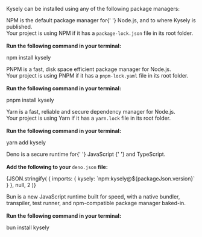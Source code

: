 
Kysely can be installed using any of the following package managers:

<Tabs queryString="package-manager">
  <TabItem value="npm" label="NPM" default>
    <p>
      <Link to="https://npmjs.com">NPM</Link> is the default package manager for{' '}
      <Link to="https://nodejs.org">Node.js</Link>, and to where Kysely is
      published.
      <br />
      Your project is using NPM if it has a <code>package-lock.json</code> file
      in its root folder.
      <br />
      <br />
      <strong>Run the following command in your terminal:</strong>
    </p>
    <CodeBlock language="bash" title="terminal">
      npm install kysely
    </CodeBlock>
  </TabItem>
  <TabItem value="pnpm" label="PNPM">
    <p>
      <Link to="https://pnpm.io">PNPM</Link> is a fast, disk space efficient
      package manager for <Link to="https://nodejs.org">Node.js</Link>.
      <br />
      Your project is using PNPM if it has a <code>pnpm-lock.yaml</code> file in
      its root folder.
      <br />
      <br />
      <strong>Run the following command in your terminal:</strong>
    </p>
    <CodeBlock language="bash" title="terminal">
      pnpm install kysely
    </CodeBlock>
  </TabItem>
  <TabItem value="yarn" label="Yarn">
    <p>
      <Link to="https://yarnpkg.com">Yarn</Link> is a fast, reliable and secure
      dependency manager for <Link to="https://nodejs.org">Node.js</Link>.
      <br />
      Your project is using Yarn if it has a <code>yarn.lock</code> file in its
      root folder.
      <br />
      <br />
      <strong>Run the following command in your terminal:</strong>
    </p>
    <CodeBlock language="bash" title="terminal">
      yarn add kysely
    </CodeBlock>
  </TabItem>
  <TabItem value="deno" label="Deno">
    <p>
      <Link to="https://deno.com/runtime">Deno</Link> is a secure runtime for{' '}
      <Link to="https://developer.mozilla.org/en-US/docs/Web/JavaScript">
        JavaScript
      </Link>{' '}
      and <Link to="https://www.typescriptlang.org">TypeScript</Link>.
      <br />
      <br />
      <strong>Add the following to your </strong>
      <code>deno.json</code> <strong>file:</strong>
    </p>
    <CodeBlock language="json" title="deno.json">
      {JSON.stringify(
        { imports: { kysely: `npm:kysely@${packageJson.version}` } },
        null,
        2
      )}
    </CodeBlock>
  </TabItem>
  <TabItem value="bun" label="Bun">
    <p>
      <Link to="https://bun.sh">Bun</Link> is a new JavaScript runtime built for
      speed, with a native bundler, transpiler, test runner, and npm-compatible
      package manager baked-in.
      <br />
      <br />
      <strong>Run the following command in your terminal:</strong>
    </p>
    <CodeBlock language="bash" title="terminal">
      bun install kysely
    </CodeBlock>
  </TabItem>
</Tabs>
